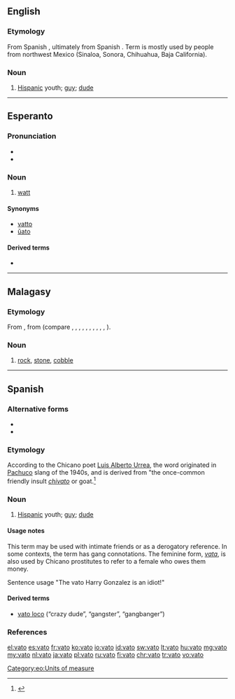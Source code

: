 ==English==

===Etymology===
From Spanish {{l|es|vato}}, ultimately from Spanish {{l|es|chivato}}. Term is mostly used by people from northwest Mexico (Sinaloa, Sonora, Chihuahua, Baja California).

===Noun===
{{en-noun}}

# {{context|Chicano|slang|lang=en}} [[Hispanic]] youth; [[guy]]; [[dude]]

----

==Esperanto==
{{wikipedia|lang=eo}}

===Pronunciation===
* {{IPA|/ˈvato/|lang=eo}}
* {{hyphenation|va|to}}

===Noun===
{{eo-noun}}

# [[watt]]

====Synonyms====
* [[vatto]]
* [[ŭato]]

====Derived terms====
* {{l|eo|kilovato}}

[[Category:eo:Units of measure]]

----

==Malagasy==

===Etymology===
From {{etyl|poz-pro|mg}}, from {{etyl|map-pro|mg}} (compare {{etyl|ceb|-}} {{term|bato|lang=ceb}}, {{etyl|fj|-}} {{term|vatu|lang=fj}}, {{etyl|haw|-}} {{term|haku|lang=haw}}, {{etyl|hil|-}} {{term|bato|lang=hil}}, {{etyl|ilo|-}} {{term|bato|lang=ilo}}, {{etyl|id|-}} {{term|batu|lang=id}}, {{etyl|pam|-}} {{term|batu|lang=pam}}, {{etyl|ms|-}} {{term|batu|lang=ms}}, {{etyl|mi|-}} {{term|whatu|lang=mi}}, {{etyl|su|-}} {{term|batu|lang=su}}, {{etyl|tl|-}} {{term|bato|lang=tl}}).

===Noun===
{{head|mg|noun}}

# [[rock]], [[stone]], [[cobble]]

----

==Spanish==

===Alternative forms===
* {{l|es|bato}}
* {{l|es|jato}}

===Etymology===
According to the Chicano poet [[w:Luis Alberto Urrea|Luis Alberto Urrea]], the word originated in [[w:Pachuco|Pachuco]] slang of the 1940s, and is derived from "the once-common friendly insult ''[[chivato]]'' or goat.<ref>{{reference-book
  | last =Urrea
  | first =Luis Alberto
  | authorlink =
  | coauthors =José Galvez, photographer
  | title =Vatos
  | publisher =Cinco Puntos Press
  | date =2000
  | location =El Paso
  | pages =
  | url =
  | doi =
  | id =
  | isbn =0-938317-52-0}}</ref>

===Noun===
{{es-noun|m|f=vata}}

# {{context|Chicano|slang|lang=es}} [[Hispanic]] youth; [[guy]]; [[dude]]

====Usage notes====
This term may be used with intimate friends or as a derogatory reference.  In some contexts, the term has gang connotations.  The feminine form, ''[[vata]]'', is also used by Chicano prostitutes to refer to a female who owes them money.

Sentence usage
"The vato Harry Gonzalez is an idiot!"

====Derived terms====
* [[vato loco]] (“crazy dude”, “gangster”, “gangbanger”)

===References===
<references />

[[el:vato]]
[[es:vato]]
[[fr:vato]]
[[ko:vato]]
[[io:vato]]
[[id:vato]]
[[sw:vato]]
[[lt:vato]]
[[hu:vato]]
[[mg:vato]]
[[my:vato]]
[[nl:vato]]
[[ja:vato]]
[[pl:vato]]
[[ru:vato]]
[[fi:vato]]
[[chr:vato]]
[[tr:vato]]
[[vo:vato]]